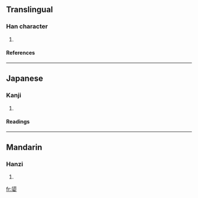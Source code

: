 {{see|嬃}}

==Translingual==
===Han character===
{{Han char|rn=38|rad=女|as=09|sn=12|four=|canj=竹人女 (HOV)}}
# {{defn|Han|sort=女09}}
====References====
{{Han ref|kx=0267.361|hdz=21067.031|uh=5AAD|ud=23213}}
----
==Japanese==
===Kanji===
{{ja-kanji|grade=|rs=女09}}
# {{defn|Japanese}} 
====Readings====
{{ja-readings|on=[[しゅ]] (shu)|kun=[[あね]] (ane)}}
----
==Mandarin==
===Hanzi===
{{cmn-hanzi|pin=[[xū]] (xu1)|wg=hsü<sup>1</sup>}}
# {{defn|Mandarin}}

[[fr:媭]]